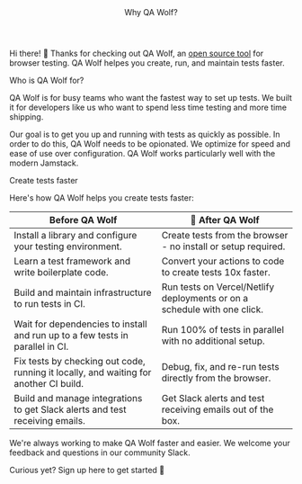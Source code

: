

<Layout>

<Header>Why QA Wolf?</Header>

Hi there! 👋 Thanks for checking out QA Wolf, an <a href="https://github.com/qawolf/qawolf" target="_blank">open source tool</a> for browser testing. QA Wolf helpes you create, run, and maintain tests faster.

<SubHeader>Who is QA Wolf for?</SubHeader>

QA Wolf is for busy teams who want the fastest way to set up tests. We built it for developers like us who want to spend less time testing and more time shipping.

Our goal is to get you up and running with tests as quickly as possible. In order to do this, QA Wolf needs to be opionated. We optimize for speed and ease of use over configuration. QA Wolf works particularly well with the modern Jamstack.



<SubHeader>Create tests faster</SubHeader>

Here's how QA Wolf helps you create tests faster:

| Before QA Wolf                                                                           | 🐺 After QA Wolf                                                                                                                                                                              |
| ------------------------------------------------------------------------------------- | --------------------------------------------------------------------------------------------------------------------------------------------------------------------------------------- |
| Install a library and configure your testing environment.                             | Create tests from the browser - no install or setup required.                                                                                                                           |
| Learn a test framework and write boilerplate code.                                    | Convert your actions to code to create tests 10x faster.                                                                                                                                |
| Build and maintain infrastructure to run tests in CI.                                 | Run tests on <ExternalLink href="https://vercel.com">Vercel</ExternalLink>/<ExternalLink href="https://netlify.com">Netlify</ExternalLink> deployments or on a schedule with one click. |
| Wait for dependencies to install and run up to a few tests in parallel in CI.         | Run 100% of tests in parallel with no additional setup.                                                                                                                                 |
| Fix tests by checking out code, running it locally, and waiting for another CI build. | Debug, fix, and re-run tests directly from the browser.                                                                                                                                 |
| Build and manage integrations to get Slack alerts and test receiving emails.          | Get Slack alerts and test receiving emails out of the box.                                                                                                                              |

We're always working to make QA Wolf faster and easier. We welcome your feedback and questions in <ExternalLink href="https://slack.qawolf.com">our community Slack</ExternalLink>.

Curious yet? <Link href="/sign-up">Sign up here</Link> to get started 🐺

</Layout>

